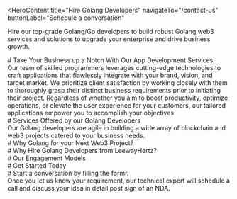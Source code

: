 <HeroContent
  title="Hire Golang Developers"
  navigateTo="/contact-us"
  buttonLabel="Schedule a conversation"
>
  Hire our top-grade Golang/Go developers to build robust Golang web3 services
  and solutions to upgrade your enterprise and drive business growth.
</HeroContent>

<ClientCompaniesComponent />

<CountUpAnimationContainer />

<div
  style={{
    display: "flex",
    justifyContent: "center",
    alignItems: "center",
    gap: "20px",
  }}
>
  <div># Take Your Business up a Notch With Our App Development Services</div>
  <div>
    Our team of skilled programmers leverages cutting-edge technologies to craft
    applications that flawlessly integrate with your brand, vision, and target
    market. We prioritize client satisfaction by working closely with them to
    thoroughly grasp their distinct business requirements prior to initiating
    their project. Regardless of whether you aim to boost productivity, optimize
    operations, or elevate the user experience for your customers, our tailored
    applications empower you to accomplish your objectives.
  </div>
</div>

<div
  style={{
    display: "flex",
    justifyContent: "center",
    alignItems: "center",
    gap: "20px",
  }}
>
  <div># Services Offered by our Golang Developers</div>
  <div>
    Our Golang developers are agile in building a wide array of blockchain and
    web3 projects catered to your business needs.
  </div>
</div>

<section className="grid grid-cols-2 gap-10 w-full py-16">
  <section className="w-full col-span-1 cursor-pointer">
    <ServiceCard
      service={{
        id: 1,
        image: "",
        title: "Custom Blockchain Development",
        description:
          "Our Golang developers, with their extensive experience in blockchain development, are proficient in building customized blockchains from the ground up. Blockchains developed using Golang are highly scalable, secure, and efficient, enabling you to run multiple parallel or asynchronous programs through the use of goroutines.",
        urlPath: "",
      }}
    />
  </section>
  <section className="w-full col-span-1 cursor-pointer">
    <ServiceCard
      service={{
        id: 2,
        image: "",
        title: "Scalable dApp Development",
        description:
          "Golang developers at our company can assist you in transforming your decentralized application (dApp) concepts into functional reality. dApps built using the Golang programming language provide numerous advantages, such as exceptional concurrency capabilities, reduced bug occurrences, and straightforward functionality.",
        urlPath: "",
      }}
    />
  </section>
  <section className="w-full col-span-1 cursor-pointer">
    <ServiceCard
      service={{
        id: 3,
        image: "",
        title: "Multi-Chain Solution",
        description:
          "Leveraging our proficiency in diverse web3 technologies, frameworks, and tech stacks, our Golang engineers can assist you in seamlessly connecting to multiple isolated blockchain environments. We can build interoperable and robust multi-chain solutions tailored to the needs of your business.",
        urlPath: "",
      }}
    />
  </section>
  <section className="w-full col-span-1 cursor-pointer">
    <ServiceCard
      service={{
        id: 4,
        image: "",
        title: "Microservices Deployment",
        description:
          "Our Golang engineers are skilled in creating small autonomous modules with distinct capabilities and connecting them through clearly-defined Application Programming Interfaces (APIs).",
        urlPath: "",
      }}
    />
  </section>
  <section className="w-full col-span-1 cursor-pointer">
    <ServiceCard
      service={{
        id: 5,
        image: "",
        title: "Integration and Testing",
        description:
          "Simplify your business operations by allowing our Golang experts to incorporate independent APIs and SDKs into your Golang-based platform, enhancing the interaction between applications, data, and device components.",
        urlPath: "",
      }}
    />
  </section>
  <section className="w-full col-span-1 cursor-pointer">
    <ServiceCard
      service={{
        id: 6,
        image: "",
        title: "Migration and Upgrade",
        description:
          "Our experienced Golang professionals can effectively execute risk-free migration, whether it's within the same protocol or across different protocols, to transition your existing project to a Golang-based architecture. Our developers also thoroughly test various project components and perform optimization as needed.",
        urlPath: "",
      }}
    />
  </section>
</section>

<div
  style={{
    display: "flex",
    justifyContent: "center",
    alignItems: "center",
    gap: "20px",
  }}
>
  <div># Why Golang for your Next Web3 Project?</div>
</div>

<section className="grid grid-cols-4 gap-10 w-full py-16">
  <section className="w-full col-span-1 cursor-pointer">
    <ServiceCard
      service={{
        id: 1,
        image: "",
        title: "High Scalability",
        description:
          "Golang's High Scalability: Golang, through the use of Goroutines, can run multiple functionalities concurrently without compromising the speed and security of web3 solutions. Additionally, Golang provides enhanced memory performance and unparalleled support for various Integrated Development Environments (IDEs).",
        urlPath: "",
      }}
    />
  </section>
  <section className="w-full col-span-1 cursor-pointer">
    <ServiceCard
      service={{
        id: 2,
        image: "",
        title: "SDKs and APIs",
        description:
          "Golang facilitates the development of server-side backend applications, simplifying the creation of software development kits (SDKs) and web-based application programming interfaces (APIs). This can help developers build innovative blockchain and web3 services.",
        urlPath: "/",
      }}
    />
  </section>
  <section className="w-full col-span-1 cursor-pointer">
    <ServiceCard
      service={{
        id: 3,
        image: "",
        title: "Easy Customization",
        description:
          "Golang's compatibility with a wide range of automated developer tools allows businesses to effortlessly upgrade and personalize their decentralized solutions in accordance with evolving industry trends.",
        urlPath: "",
      }}
    />
  </section>
  <section className="w-full col-span-1 cursor-pointer">
    <ServiceCard
      service={{
        id: 4,
        image: "",
        title: "Supports Large Projects",
        description:
          "Golang is well-suited for large-scale projects. It offers advanced features such as minimal bugs, fast build times, easily maintainable code, automatic formatting, and a built-in documentation generator. These capabilities make Golang an ideal choice for the seamless deployment of high-complexity web3 projects.",
        urlPath: "",
      }}
    />
  </section>
</section>

<div
  style={{
    display: "flex",
    justifyContent: "center",
    alignItems: "center",
    gap: "20px",
  }}
>
  <div># Why Hire Golang Developers from LeewayHertz?</div>
</div>

<section className="grid grid-cols-2 gap-10 w-full py-16">
  <section className="w-full col-span-1 cursor-pointer">
    <ServiceCard
      service={{
        id: 1,
        image: "",
        title: "One-Stop Golang Development Service",
        description:
          "Be it a simple wallet development task or the complex process of blockchain development; our Golang developers understand your requirement to offer end-to-end Golang web3 development services.",
        urlPath: "",
      }}
    />
  </section>
  <section className="w-full col-span-1 cursor-pointer">
    <ServiceCard
      service={{
        id: 2,
        image: "",
        title: "Agile Working Model",
        description:
          "Keeping quality project delivery in mind, our Golang developers follow an agile workflow to develop the project in various iterations.",
        urlPath: "",
      }}
    />
  </section>
  <section className="w-full col-span-1 cursor-pointer">
    <ServiceCard
      service={{
        id: 3,
        image: "",
        title: "Full Stack Developers",
        description:
          "Our dedicated team of Golang developers constantly updates themselves with the latest Golang development strategies and trends.",
        urlPath: "",
      }}
    />
  </section>
  <section className="w-full col-span-1 cursor-pointer">
    <ServiceCard
      service={{
        id: 4,
        image: "",
        title: "Broad expertise",
        description:
          "Having wide expertise in using several web3 tools and frameworks, we possess an impressive work portfolio in blockchain and web3 development.",
        urlPath: "",
      }}
    />
  </section>
</section>

<div
  style={{
    display: "flex",
    justifyContent: "center",
    alignItems: "center",
    gap: "20px",
  }}
>
  <div># Our Engagement Models</div>
</div>

<section className="grid grid-cols-3 gap-10 w-full py-16">
  <section className="w-full col-span-1 cursor-pointer">
    <ServiceCard
      service={{
        id: 1,
        image: "",
        title: "Dedicated Development Team",
        description:
          "Our skilled development team utilizes state-of-the-art artificial intelligence and machine learning technologies to provide our clients with exceptional services and personalized solutions.",
        urlPath: "",
      }}
    />
  </section>
  <section className="w-full col-span-1 cursor-pointer">
    <ServiceCard
      service={{
        id: 2,
        image: "",
        title: "Team Extension",
        description:
          "Our team extension approach is intended to help clients who want to grow their teams by providing the specific skills and knowledge required for their initiatives.",
        urlPath: "/",
      }}
    />
  </section>
  <section className="w-full col-span-1 cursor-pointer">
    <ServiceCard
      service={{
        id: 3,
        image: "",
        title: "Project-based Model",
        description:
          "Our client-focused, project-driven methodology, bolstered by our skilled software development team, is committed to encouraging collaboration with clients and attaining their unique project goals.",
        urlPath: "",
      }}
    />
  </section>
</section>

<div
  style={{
    display: "flex",
    justifyContent: "center",
    alignItems: "center",
    gap: "20px",
  }}
>
  <div># Get Started Today</div>
</div>

<section className="grid grid-cols-4 gap-10 w-full py-16">
  <section className="w-full col-span-1 cursor-pointer">
    <ServiceCard
      service={{
        id: 1,
        image: "",
        title: "1. Get in Touch",
        description:
          "Complete the contact form secured by a non-disclosure agreement, select a time on our calendar, and arrange a video conference with our specialists.",
        urlPath: "",
      }}
    />
  </section>
  <section className="w-full col-span-1 cursor-pointer">
    <ServiceCard
      service={{
        id: 2,
        image: "",
        title: "2. Get a Consultation",
        description:
          "Get on a call with our team to know the feasibility of your project idea.",
        urlPath: "",
      }}
    />
  </section>
  <section className="w-full col-span-1 cursor-pointer">
    <ServiceCard
      service={{
        id: 3,
        image: "",
        title: "3. Get a Cost Estimate",
        description:
          "Based on the project requirements, we share a project proposal with budget and timeline estimates.",
        urlPath: "",
      }}
    />
  </section>
  <section className="w-full col-span-1 cursor-pointer">
    <ServiceCard
      service={{
        id: 4,
        image: "",
        title: "4. Project Kickoff",
        description:
          "Once the project is signed, we bring together a team from a range of disciplines to kick start your project.",
        urlPath: "",
      }}
    />
  </section>
</section>

<div
  style={{
    display: "flex",
    justifyContent: "center",
    alignItems: "center",
    gap: "20px",
  }}
>
  <div># Start a conversation by filling the formr.</div>
  <div>
    Once you let us know your requirement, our technical expert will schedule a
    call and discuss your idea in detail post sign of an NDA.
  </div>
</div>
